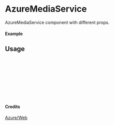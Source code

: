 
<Meta of={AzureMediaService} title="Azure/Web/AzureMediaService" />

# AzureMediaService

AzureMediaService component with different props.

#### Example

<Canvas of={AzureMediaService.Primary} />

## Usage

```ts
import { AzureMediaService } from "yadl-ui";

const Example = () => {
  return (
      <AzureMediaService />
  );
};

export default Example;
```

#### Credits
[Azure/Web](https://learn.microsoft.com/en-us/azure/architecture/icons/)
